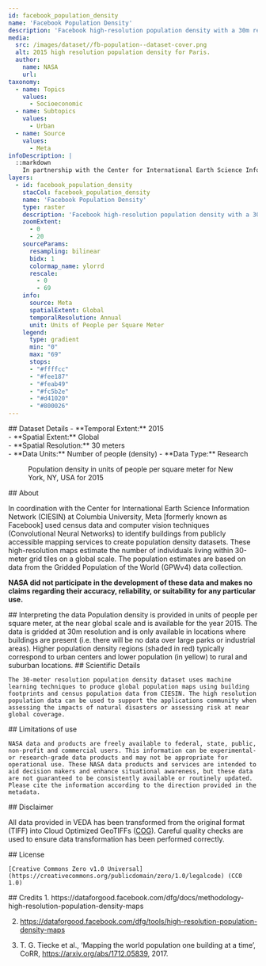 ```yaml
---
id: facebook_population_density
name: 'Facebook Population Density'
description: 'Facebook high-resolution population density with a 30m resolution'
media:
  src: /images/dataset//fb-population--dataset-cover.png
  alt: 2015 high resolution population density for Paris.
  author:
    name: NASA
    url: 
taxonomy:
  - name: Topics
    values:
      - Socioeconomic
  - name: Subtopics
    values:
      - Urban
  - name: Source
    values:
      - Meta 
infoDescription: |
  ::markdown
    In partnership with the Center for International Earth Science Information Network (CIESIN) at Columbia University, Meta [formerly known as Facebook] used census data and computer vision techniques (Convolutional Neural Networks) to identify buildings from publicly accessible mapping services to create population density datasets. These high-resolution maps estimate the number of individuals living within 30-meter grid tiles on a global scale. The population estimates are based on data from the Gridded Population of the World (GPWv4) data collection.
layers:
  - id: facebook_population_density
    stacCol: facebook_population_density
    name: 'Facebook Population Density'
    type: raster
    description: 'Facebook high-resolution population density with a 30m² resolution'
    zoomExtent:
      - 0
      - 20
    sourceParams:
      resampling: bilinear
      bidx: 1
      colormap_name: ylorrd
      rescale:
        - 0
        - 69
    info:
      source: Meta
      spatialExtent: Global
      temporalResolution: Annual 
      unit: Units of People per Square Meter   
    legend:
      type: gradient
      min: "0"
      max: "69"
      stops:
      - "#ffffcc"
      - "#fee187"
      - "#feab49"
      - "#fc5b2e"
      - "#d41020"
      - "#800026"
---
```


<Block type='full'>
  <Prose>   
    ## Dataset Details
    - **Temporal Extent:** 2015<br />
    - **Spatial Extent:** Global<br />
    - **Spatial Resolution:** 30 meters<br />
    - **Data Units:** Number of people (density)
    - **Data Type:** Research<br />
  </Prose>
<Figure>
  <Map
    datasetId='facebook_population_density'
    layerId='facebook_population_density'
    zoom={11}
    dateTime='2015-01-01'
    center={[-73.983,40.761]}
  />
  <Caption
    attrAuthor='NASA'
    attrUrl='https://nasa.gov/'
  >
    Population density in units of people per square meter for New York, NY, USA for 2015
  </Caption>
</Figure>
</Block>


<Block>
  <Prose>
  ## About 

  In coordination with the Center for International Earth Science Information Network (CIESIN) at Columbia University, Meta [formerly known as Facebook] used census data and computer vision techniques (Convolutional Neural Networks) to identify buildings from publicly accessible mapping services to create population density datasets. These high-resolution maps estimate the number of individuals living within 30-meter grid tiles on a global scale. The population estimates are based on data from the Gridded Population of the World (GPWv4) data collection.<br />

  **NASA did not participate in the development of these data and makes no claims regarding their accuracy, reliability, or suitability for any particular use.**
  </Prose>
</Block>


<Block>
  <Prose>
  ## Interpreting the data
  Population density is provided in units of people per square meter, at the near global scale and is available for the year 2015. The data is gridded at 30m resolution and is only available in locations where buildings are present (i.e. there will be no data over large parks or industrial areas). Higher population density regions (shaded in red) typically correspond to urban centers and lower population (in yellow) to rural and suburban locations.
</Prose>
</Block>


<Block>
  <Prose>
    ## Scientific Details

    The 30-meter resolution population density dataset uses machine learning techniques to produce global population maps using building footprints and census population data from CIESIN. The high resolution population data can be used to support the applications community when assessing the impacts of natural disasters or assessing risk at near global coverage.
  </Prose>
</Block>


<Block>
  <Prose>
    ## Limitations of use

    NASA data and products are freely available to federal, state, public, non-profit and commercial users. This information can be experimental- or research-grade data products and may not be appropriate for operational use. These NASA data products and services are intended to aid decision makers and enhance situational awareness, but these data are not guaranteed to be consistently available or routinely updated. Please cite the information according to the direction provided in the metadata.
  </Prose>
</Block>


<Block>
  <Prose>
  ## Disclaimer

  All data provided in VEDA has been transformed from the original format (TIFF) into Cloud Optimized GeoTIFFs ([COG](https://www.cogeo.org)). Careful quality checks are used to ensure data transformation has been performed correctly.  
  </Prose>
</Block>


<Block>
  <Prose>
    ## License

    [Creative Commons Zero v1.0 Universal](https://creativecommons.org/publicdomain/zero/1.0/legalcode) (CC0 1.0)
  </Prose>
</Block>

<Block>
  <Prose>
  ## Credits
  1. https://dataforgood.facebook.com/dfg/docs/methodology-high-resolution-population-density-maps

  2. https://dataforgood.facebook.com/dfg/tools/high-resolution-population-density-maps

  3. T. G. Tiecke et al., ‘Mapping the world population one building at a time’, CoRR, https://arxiv.org/abs/1712.05839, 2017.
  </Prose>
</Block>
